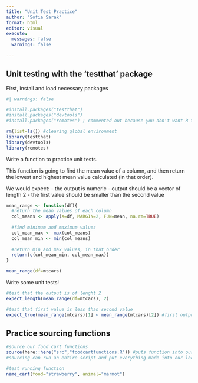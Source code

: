 ```yaml
---
title: "Unit Test Practice"
author: "Sofia Sarak"
format: html
editor: visual
execute:
  messages: false
  warnings: false
  
---
```


## Unit testing with the 'testthat' package 

First, install and load necessary packages
```r
#| warnings: false

#install.packages("testthat")
#install.packages("devtools")
#install.packages("remotes") ; commented out because you don't want R to try to install them every time!!

rm(list=ls()) #clearing global environment
library(testthat)
library(devtools)
library(remotes)
```

Write a function to practice unit tests.

This function is going to find the mean value of a column, and then return the lowest and highest mean value calculated (in that order).

We would expect:
- the output is numeric
- output should be a vector of length 2
- the first value should be smaller than the second value 

```r
mean_range <- function(df){
  #return the mean values of each column
  col_means <- apply(X=df, MARGIN=2, FUN=mean, na.rm=TRUE)
 
  #find minimum and maximum values
  col_mean_max <- max(col_means)
  col_mean_min <- min(col_means)
  
  #return min and max values, in that order
  return(c(col_mean_min, col_mean_max))
}

mean_range(df=mtcars)
```

Write some unit tests!
```r
#test that the output is of lenght 2
expect_length(mean_range(df=mtcars), 2)

#test that first value is less than second value
expect_true(mean_range(mtcars)[1] < mean_range(mtcars)[2]) #first output of mean_range(mtcars) vs second output of mean_range(mtcars), because it returns a vector!
```


## Practice sourcing functions
```r
#source our food cart functions
source(here::here("src","foodcartfunctions.R")) #puts function into our global enviro!
#sourcing can run an entire script and put everything made into our local enviro and workflow

#test running function
name_cart(food="strawberry", animal="marmot")
```

